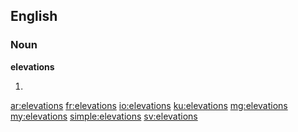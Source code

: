 ==English==

===Noun===
'''elevations'''

# {{plural of|elevation}}

[[ar:elevations]]
[[fr:elevations]]
[[io:elevations]]
[[ku:elevations]]
[[mg:elevations]]
[[my:elevations]]
[[simple:elevations]]
[[sv:elevations]]